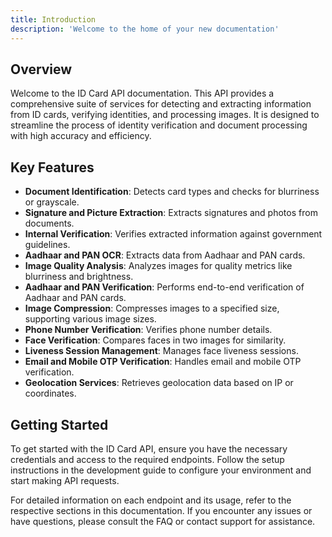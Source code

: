 ```yaml
---
title: Introduction
description: 'Welcome to the home of your new documentation'
---
```


## Overview

Welcome to the ID Card API documentation. This API provides a comprehensive suite of services for detecting and extracting information from ID cards, verifying identities, and processing images. It is designed to streamline the process of identity verification and document processing with high accuracy and efficiency.

## Key Features

- **Document Identification**: Detects card types and checks for blurriness or grayscale.
- **Signature and Picture Extraction**: Extracts signatures and photos from documents.
- **Internal Verification**: Verifies extracted information against government guidelines.
- **Aadhaar and PAN OCR**: Extracts data from Aadhaar and PAN cards.
- **Image Quality Analysis**: Analyzes images for quality metrics like blurriness and brightness.
- **Aadhaar and PAN Verification**: Performs end-to-end verification of Aadhaar and PAN cards.
- **Image Compression**: Compresses images to a specified size, supporting various image sizes.
- **Phone Number Verification**: Verifies phone number details.
- **Face Verification**: Compares faces in two images for similarity.
- **Liveness Session Management**: Manages face liveness sessions.
- **Email and Mobile OTP Verification**: Handles email and mobile OTP verification.
- **Geolocation Services**: Retrieves geolocation data based on IP or coordinates.

## Getting Started

To get started with the ID Card API, ensure you have the necessary credentials and access to the required endpoints. Follow the setup instructions in the development guide to configure your environment and start making API requests.

For detailed information on each endpoint and its usage, refer to the respective sections in this documentation. If you encounter any issues or have questions, please consult the FAQ or contact support for assistance.

